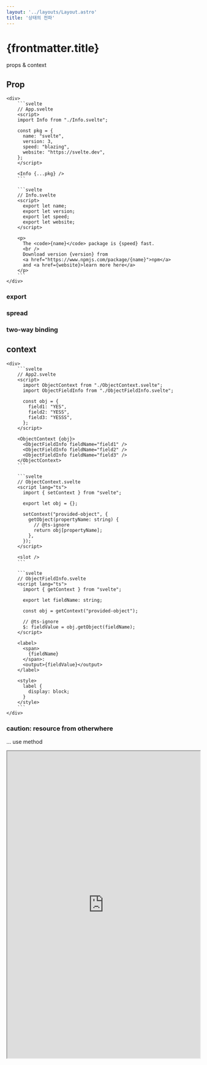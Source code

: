 ```yaml
---
layout: '../layouts/Layout.astro'
title: '상태의 전파'
---
```



# {frontmatter.title}

props & context

## Prop

<ComponentAndCode>
    <App slot='component' client:visible />
    
    <div>
        ```svelte
        // App.svelte
        <script>
        import Info from "./Info.svelte";
        
        const pkg = {
          name: "svelte",
          version: 3,
          speed: "blazing",
          website: "https://svelte.dev",
        };
        </script>
        
        <Info {...pkg} />
        ```

        ```svelte
        // Info.svelte
        <script>
          export let name;
          export let version;
          export let speed;
          export let website;
        </script>
        
        <p>
          The <code>{name}</code> package is {speed} fast.
          <br />
          Download version {version} from
          <a href="https://www.npmjs.com/package/{name}">npm</a>
          and <a href={website}>learn more here</a>
        </p>
        ```
    </div>

</ComponentAndCode>

### export 

### spread

### two-way binding 

## context


<ComponentAndCode>
    <App2 slot='component' client:visible />
    
    <div>
        ```svelte
        // App2.svelte
        <script>
          import ObjectContext from "./ObjectContext.svelte";
          import ObjectFieldInfo from "./ObjectFieldInfo.svelte";
        
          const obj = {
            field1: "YES",
            field2: "YESS",
            field3: "YESSS",
          };
        </script>
        
        <ObjectContext {obj}>
          <ObjectFieldInfo fieldName="field1" />
          <ObjectFieldInfo fieldName="field2" />
          <ObjectFieldInfo fieldName="field3" />
        </ObjectContext>
        ```

        ```svelte
        // ObjectContext.svelte
        <script lang="ts">
          import { setContext } from "svelte";
        
          export let obj = {};
        
          setContext("provided-object", {
            getObject(propertyName: string) {
              // @ts-ignore
              return obj[propertyName];
            },
          });
        </script>
        
        <slot />
        ```

        ```svelte
        // ObjectFieldInfo.svelte
        <script lang="ts">
          import { getContext } from "svelte";
        
          export let fieldName: string;
        
          const obj = getContext("provided-object");
        
          // @ts-ignore
          $: fieldValue = obj.getObject(fieldName);
        </script>
        
        <label>
          <span>
            {fieldName}
          </span>:
          <output>{fieldValue}</output>
        </label>
        
        <style>
          label {
            display: block;
          }
        </style>
        ```
    </div>

</ComponentAndCode>

### caution: resource from otherwhere

... use method

<iframe width="100%" height="800px" src="https://svelte.dev/tutorial/context-api" />